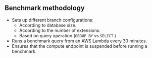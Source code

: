 ## Benchmark methodology

* Sets up different branch configurations:
    * According to database size.
    * According to the number of extensions.
    * Based on query operation (`GROUP BY` vs `SELECT`.)
* Runs a benchmark query from an AWS Lambda every 30 minutes.
* Ensures that the compute endpoint is suspended before running a benchmark.
